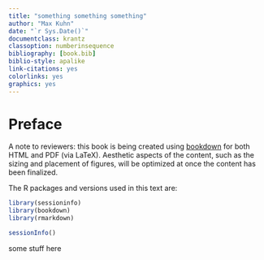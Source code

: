 ```yaml
--- 
title: "something something something"
author: "Max Kuhn"
date: "`r Sys.Date()`"
documentclass: krantz
classoption: numberinsequence
bibliography: [book.bib]
biblio-style: apalike
link-citations: yes
colorlinks: yes
graphics: yes
---
```


# Preface {-}

A note to reviewers: this book is being created using [bookdown](https://bookdown.org) for both HTML and PDF (via LaTeX). Aesthetic aspects of the content, such as the sizing and placement of figures, will be optimized at once the content has been finalized. 

The R packages and versions used in this text are:

```r
library(sessioninfo)
library(bookdown)
library(rmarkdown)
```
```r
sessionInfo()
```

\mainmatter

some stuff here


